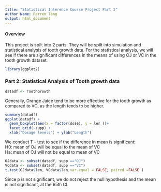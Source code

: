 ```yaml
---
title: "Statistical Inference Course Project Part 2"
Author Name: Farren Tang
output: html_document
---
```


#### Overview
This project is spilt into 2 parts. They will be spilt into simulation and statistical analysis of tooth growth data. 
For the statistical analysis, we will see if there are significant differences in the means of using OJ or VC in the tooth growth dataset. 

```r
library(ggplot2)
```

### Part 2: Statistical Analysis of Tooth growth data 
```r
datadf <- ToothGrowth
```

Generally, Orange Juice tend to be more effective for the tooth growth as compared to VC, as the length tends to be higher. 
```r
summary(datadf)
ggplot(datadf) +
  geom_boxplot(aes(x = factor(dose), y = len ))+
  facet_grid(~supp) +
  xlab("Dosage levels") + ylab("Length")
```

We conduct T - test to see if the difference in mean is significant:  
H0: mean of OJ will be equal to the mean of VC  
Ha: mean of OJ will not be equal to mean of VC  
```r
OJdata <- subset(datadf, supp =="OJ")
VCdata <- subset(datadf, supp =="VC")
t.test(OJdata$len, VCdata$len,var.equal = FALSE, paired =FALSE )
```
Since p is not significant, we do not reject the null hypothesis and the mean is not significant, at the 95th CI. 

